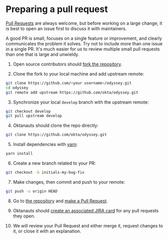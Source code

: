 
<Meta title="Contributing/Preparing a pull request" />

# Preparing a pull request

[Pull Requests](https://docs.github.com/en/free-pro-team@latest/github/collaborating-with-issues-and-pull-requests/creating-a-pull-request) are always welcome, but before working on a large change, it is best to open an issue first to discuss it with maintainers.

A good PR is small, focuses on a single feature or improvement, and clearly communicates the problem it solves. Try not to include more than one issue in a single PR. It's much easier for us to review multiple small pull requests than one that is large and unwieldy.

1. Open source contributors should [fork the repository](https://docs.github.com/en/free-pro-team@latest/github/getting-started-with-github/fork-a-repo).

2. Clone the fork to your local machine and add upstream remote:

```sh
git clone https://github.com/<your username>/odyssey.git
cd odyssey
git remote add upstream https://github.com/okta/odyssey.git
```

3. Synchronize your local `develop` branch with the upstream remote:

```sh
git checkout develop
git pull upstream develop
```

4. Oktanauts should clone the repo directly:

```sh
git clone https://github.com/okta/odyssey.git
```

5. Install dependencies with [yarn](https://yarnpkg.com):

```sh
yarn install
```

6. Create a new branch related to your PR:

```sh
git checkout -b initials-my-bug-fix
```

7. Make changes, then commit and push to your remote:

```sh
git push -u origin HEAD
```

8. Go to [the repository](https://github.com/okta/odyssey) and [make a Pull Request](https://docs.github.com/en/free-pro-team@latest/github/collaborating-with-issues-and-pull-requests/creating-a-pull-request).

9. Oktanauts should [create an associated JIRA card](https://github.com/okta/odyssey/issues/new/choose) for any pull requests they open.

10. We will review your Pull Request and either merge it, request changes to it, or close it with an explanation.
